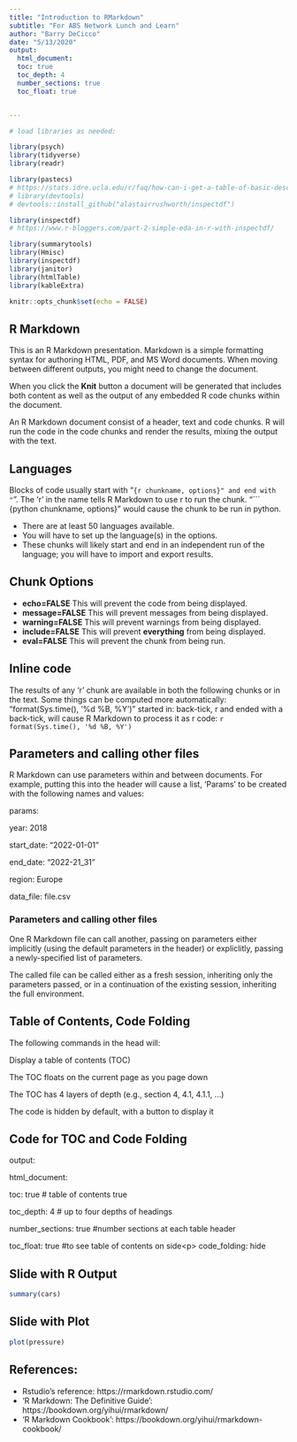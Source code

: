 ```yaml
---
title: "Introduction to RMarkdown"
subtitle: "For ABS Network Lunch and Learn" 
author: "Barry DeCicco"
date: "5/13/2020"
output: 
  html_document:
  toc: true 
  toc_depth: 4 
  number_sections: true 
  toc_float: true 


---
```


```r

# load libraries as needed:

library(psych)
library(tidyverse)
library(readr)

library(pastecs)
# https://stats.idre.ucla.edu/r/faq/how-can-i-get-a-table-of-basic-descriptive-statistics-for-my-variables/
# library(devtools)
# devtools::install_github("alastairrushworth/inspectdf")

library(inspectdf)   
# https://www.r-bloggers.com/part-2-simple-eda-in-r-with-inspectdf/

library(summarytools)
library(Hmisc)
library(inspectdf)
library(janitor)
library(htmlTable) 
library(kableExtra)


```

```r
knitr::opts_chunk$set(echo = FALSE)


```


## R Markdown

This is an R Markdown presentation. Markdown is a simple formatting syntax for authoring HTML, PDF, and MS Word documents.  When moving between different outputs, you might need to change the document.

When you click the **Knit** button a document will be generated that includes both content as well as the output of any embedded R code chunks within the document.

An R Markdown document consist of a header, text and code chunks.
R will run the code in the code chunks and render the results, mixing 
the output with the text.


## Languages

Blocks of code usually start with "``` {r chunkname, options}" and end with
"```".  The 'r' in the name tells R Markdown to use r to run the chunk.
"``` {python chunkname, options}" would cause the chunk to be run in python.

- There are at least 50 languages available.
- You will have to set up the language(s) in the options.
- These chunks will likely start and end in an independent run of the language; 
you will have to import and export results.


## Chunk Options

- **echo=FALSE**     This will prevent the code from being displayed.
- **message=FALSE**  This will prevent messages from being displayed.
- **warning=FALSE**  This will prevent warnings from being displayed.
- **include=FALSE**  This will prevent **everything** from being displayed.
- **eval=FALSE**     This will prevent the chunk from being run.

## Inline code

The results of any 'r' chunk are available in both the following chunks or
in the text.  Some things can be computed more automatically:
"format(Sys.time(), '%d %B, %Y')" started in: back-tick, r  and ended with
a back-tick, will cause R Markdown to process it as r code:
`r format(Sys.time(), '%d %B, %Y')`

## Parameters and calling other files

R Markdown can use parameters within and between documents.
For example, putting this into the header will cause a list, 'Params' to 
be created with the following names and values:

params:<p>
  year: 2018<p>
  start_date: "2022-01-01"<p>
  end_date:   "2022-21_31"<p>
  region: Europe<p>
  data_file: file.csv<p>

### Parameters and calling other files

One R Markdown file can call another, passing on parameters either
implicitly (using the default parameters in the header) or expliclitly,
passing a newly-specified list of parameters.

The called file can be called either as a fresh session, inheriting only
the parameters passed, or in a continuation of the existing session,
inheriting the full environment.


## Table of Contents, Code Folding

The following commands in the head will:

Display a table of contents (TOC)<p>
The TOC floats on the current page as you page down<p>
The TOC has 4 layers of depth (e.g., section 4, 4.1, 4.1.1, ...)<p>
The code is hidden by default, with a button to display it<p>

## Code for TOC and Code Folding

output:<p>
   html_document:<p>
        toc: true # table of contents true<p>
        toc_depth: 4 # up to four depths of headings<p>
        number_sections: true  #number sections at each table header<p>
        toc_float:  true  #to see table of contents on side\<p>
        code_folding: hide<p>

## Slide with R Output

```r

summary(cars)
```

## Slide with Plot

```r
plot(pressure)
```

## References:

- Rstudio's reference:  https://rmarkdown.rstudio.com/
- 'R Markdown: The Definitive Guide': https://bookdown.org/yihui/rmarkdown/
- 'R Markdown Cookbook': https://bookdown.org/yihui/rmarkdown-cookbook/



